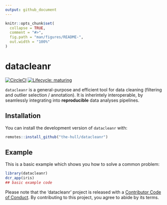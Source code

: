 ```yaml
---
output: github_document
---
```


<!-- README.md is generated from README.Rmd. Please edit that file -->

```r
knitr::opts_chunk$set(
  collapse = TRUE,
  comment = "#>",
  fig.path = "man/figures/README-",
  out.width = "100%"
)
```

# datacleanr

<!-- badges: start -->
<!-- [![CRAN status](https://www.r-pkg.org/badges/version/datacleanr)](https://CRAN.R-project.org/package=datacleanr) -->
<!-- [![Travis build status](https://travis-ci.org/the-Hull/datacleanr.svg?branch=master)](https://travis-ci.org/the-Hull/datacleanr) -->
[![CircleCI](https://circleci.com/gh/Appsilon/ci.example.svg?style=svg)](https://circleci.com/gh/the-Hull/datacleanr)
[![Lifecycle: maturing](https://img.shields.io/badge/lifecycle-maturing-blue.svg)](https://www.tidyverse.org/lifecycle/#maturing)
<!-- badges: end -->

`datacleanr` is a general-purpose and efficient tool for data cleaning (filtering and outlier selection / annotation).
It is inherintely interoperable, by seamlessly integrating into **reproducible** data analyses pipelines.

## Installation

You can install the development version of `datacleanr`  with:

``` r
remotes::install_github("the-hull/datacleanr")
```

## Example

This is a basic example which shows you how to solve a common problem:

```r
library(datacleanr)
dcr_app(iris)
## basic example code
```




Please note that the 'datacleanr' project is released with a
[Contributor Code of Conduct](.github/CODE_OF_CONDUCT.md).
By contributing to this project, you agree to abide by its terms.
